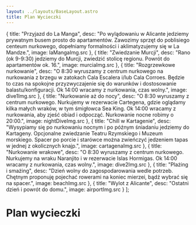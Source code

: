 ```yaml
---
layout: ../layouts/BaseLayout.astro
title: Plan Wycieczki
---
```



  {
    title: "Przyjazd do La Manga",
    desc: "Po wylądowaniu w Alicante jedziemy prywatnym busem prosto do apartamentów. Zawozimy sprzęt do poblisiego centeum nurkowego, dopełniamy formalności i aklimatyzujemy się w La Mandze.",
    image: laMangaImg.src
  },
  {
    title: "Zwiedzanie Murcji",
    desc: "Rano (ok 9-9:30) jedziemy do Murcji, zwiedzić stolicę regionu. Powrót do apartamentów ok. 16.",
    image: murciaImg.src 
  },
  {
    title: "Rozgrzewkowe nurkowanie",
    desc: "O 8:30 wyruszamy z centrum nurkowego na nurkowania z brzegu w zatokach  Cala Escalera i/lub Cala Corroes. Będzie to czas na spokojne przyzwyczajenie się do warunków i dostosowanie balastu/konfiguracji. Ok 14:00 wracamy z nurkowania, czas wolny.", 
    image: dive1Img.src
  },
  {
    title: "Nurkowanie aż do nocy",
    desc: "O 8:30 wyruszamy z centrum nurkowego. Nurkujemy w rezerwacie Cartegena, gdzie oglądamy kilka małych wraków, w tym śmigłowca Sea King. Ok 14:00 wracamy z nurkowania, aby zjeść obiad i odpocząć. Nurkowanie nocne robimy o 20:00.",
    image: nightDiveImg.src
  },
  {
    title: "Chill w Kartagenie",
    desc: "Wysypiamy się po nurkowaniu nocnym i po późnym śniadaniu jedziemy do Kartageny. Opcjonalne zwiedzanie Teatru Rzymskiego i Muzeum morskiego. Spacer po porcie i starówce można zwieńczyć jedzeniem tapas w jednej z okolicznych knajp.",
    image: cartagenaImg.src 
  },
  {
    title: "Nurkowanie wrakowe",
    desc: "O 8:30 wyruszamy z centrum nurkowego. Nurkujemy na wraku Naranjito i w rezerwacie Islas Hormigas. Ok 14:00 wracamy z nurkowania, czas wolny.",
    image: dive2Img.src
  },
  {
    title: "Plażing i smażing",
    desc: "Dzień wolny do zagospodarowania wedle potrzeb. Chętnym proponuję pojechać rowerami na koniec mierzei, bądź wybrać się na spacer.",
    image: beachImg.src
  },
  {
    title: "Wylot z Alicante",
    desc: "Ostatni dzień i powrót do domu.",
    image:  airportImg.src 
  }
];

# Plan wycieczki

<Schedule days={tripDays} startDate="18.10.2025" client:load />